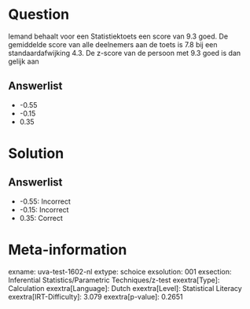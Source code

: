 Question
========

Iemand behaalt voor een Statistiektoets een score van 9.3 goed. De
gemiddelde score van alle deelnemers aan de toets is 7.8 bij een
standaardafwijking 4.3. De z-score van de persoon met 9.3 goed is dan
gelijk aan

Answerlist
----------

* -0.55
* -0.15
* 0.35

Solution
========

Answerlist
----------

* -0.55: Incorrect
* -0.15: Incorrect
* 0.35: Correct

Meta-information
================
exname: uva-test-1602-nl
extype: schoice
exsolution: 001
exsection: Inferential Statistics/Parametric Techniques/z-test
exextra[Type]: Calculation
exextra[Language]: Dutch
exextra[Level]: Statistical Literacy
exextra[IRT-Difficulty]: 3.079
exextra[p-value]: 0.2651

